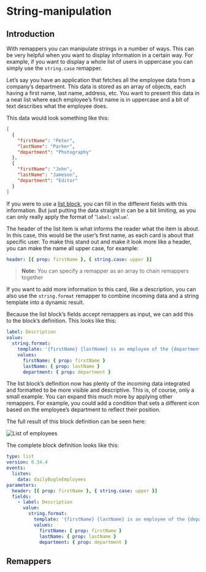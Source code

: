 
# String-manipulation

## Introduction

With remappers you can manipulate strings in a number of ways. This can be very helpful when you
want to display information in a certain way. For example, if you want to display a whole list of
users in uppercase you can simply use the `string.case` remapper.

Let’s say you have an application that fetches all the employee data from a company’s department.
This data is stored as an array of objects, each having a first name, last name, address, etc. You
want to present this data in a neat list where each employee’s first name is in uppercase and a bit
of text describes what the employee does.

This data would look something like this:

```json
[
  {
    "firstName": "Peter",
    "lastName": "Parker",
    "department": "Photography"
  },
  {
    "firstName": "John",
    "lastName": "Jameson",
    "department": "Editor"
  }
]
```

If you were to use a [list block](/blocks/@appsemble/list), you can fill in the different fields
with this information. But just putting the data straight in can be a bit limiting, as you can only
really apply the format of ‘`label`: `value`’.

The header of the list item is what informs the reader what the item is about. In this case, this
would be the user’s first name, as each card is about that specific user. To make this stand out and
make it look more like a header, you can make the name all upper case, for example:

```yaml
header: [{ prop: firstName }, { string.case: upper }]
```

> **Note:** You can specify a remapper as an array to chain remappers together

If you want to add more information to this card, like a description, you can also use the
`string.format` remapper to combine incoming data and a string template into a dynamic result.

Because the list block’s fields accept remappers as input, we can add this to the block’s
definition. This looks like this:

```yaml
label: Description
value:
  string.format:
    template: '{firstName} {lastName} is an employee of the {department} department!'
    values:
      firstName: { prop: firstName }
      lastName: { prop: lastName }
      department: { prop: department }
```

The list block’s definition now has plenty of the incoming data integrated and formatted to be more
visible and descriptive. This is, of course, only a small example. You can expand this much more by
applying other remappers. For example, you could add a condition that sets a different icon based on
the employee’s department to reflect their position.

The full result of this block definition can be seen here:

![List of employees](../../../../../config/assets/remapper-tutorial/employee-list-example.png 'List of employees')

The complete block definition looks like this:

```yaml
type: list
version: 0.34.4
events:
  listen:
    data: dailyBugleEmployees
parameters:
  header: [{ prop: firstName }, { string.case: upper }]
  fields:
    - label: Description
      value:
        string.format:
          template: '{firstName} {lastName} is an employee of the {department} department!'
          values:
            firstName: { prop: firstName }
            lastName: { prop: lastName }
            department: { prop: department }
```

## Remappers

<RemapperRef remappers={referenceSchema.stringRemappers} />
